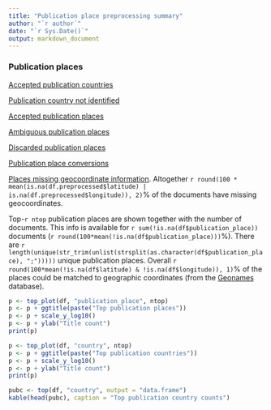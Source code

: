 ```yaml
---
title: "Publication place preprocessing summary"
author: "`r author`"
date: "`r Sys.Date()`"
output: markdown_document
---
```


### Publication places

[Accepted publication countries](output.tables/country_accepted.csv)

[Publication country not identified](output.tables/publication_place_missingcountry.csv)

[Accepted publication places](output.tables/publication_place_accepted.csv)

[Ambiguous publication places](output.tables/publication_place_ambiguous.csv)

[Discarded publication places](output.tables/publication_place_discarded.csv)

[Publication place conversions](output.tables/publication_place_conversion_nontrivial.csv)

[Places missing geocoordinate information](output.tables/absentgeocoordinates.csv). Altogether ```r round(100 * mean(is.na(df.preprocessed$latitude) | is.na(df.preprocessed$longitude)), 2)```% of the documents have missing geocoordinates.



Top-`r ntop` publication places are shown together with the number of documents. This info is available for `r sum(!is.na(df$publication_place))` documents (`r round(100*mean(!is.na(df$publication_place)))`%). There are `r length(unique(str_trim(unlist(strsplit(as.character(df$publication_place), ";")))))` unique publication places. Overall `r round(100*mean(!is.na(df$latitude) & !is.na(df$longitude)), 1)`% of the places could be matched to geographic coordinates (from the [Geonames](http://download.geonames.org/export/dump/) database).


```r
p <- top_plot(df, "publication_place", ntop)
p <- p + ggtitle(paste("Top publication places"))
p <- p + scale_y_log10()
p <- p + ylab("Title count")
print(p)

p <- top_plot(df, "country", ntop)
p <- p + ggtitle(paste("Top publication countries"))
p <- p + scale_y_log10()
p <- p + ylab("Title count")
print(p)
```


```r
pubc <- top(df, "country", output = "data.frame")
kable(head(pubc), caption = "Top publication country counts")
```
